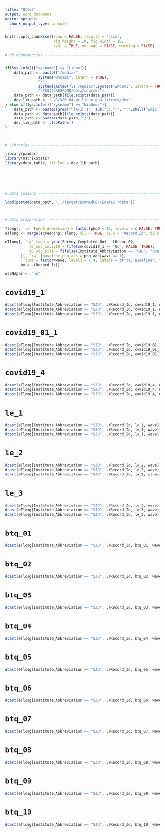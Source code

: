 ```yaml
---
title: "QC2x2"
output: word_document
editor_options: 
  chunk_output_type: console
---
```


```r


knitr::opts_chunk$set(echo = FALSE, results = 'asis', 
                      fig.height = 10, fig.width = 10,
                      eval = TRUE, message = FALSE, warning = FALSE)

# OS dependencies ----------------------------------------------------------


if(Sys.info()["sysname"] == "Linux"){
	data_path <- paste0("/media/",
			   system("whoami", intern = TRUE),
			   "/",
			   system(paste0("ls /media/",system("whoami", intern = TRUE)), intern = TRUE),
			   "/PSSJD/RESPOND/data/source/")
	data_path <- data_path[file.exists(data_path)]
	dev_lib_path <- "~/R/x86_64-pc-linux-gnu-library/dev"
} else if(Sys.info()["sysname"] == "Windows"){
	data_path <- paste0(grep("^[A-Z]:$", sub(":(.*)", ":",shell("wmic logicaldisk get name", intern = TRUE)), value = TRUE), "/PSSJD/RESPOND/data/source")
	data_path <- data_path[file.exists(data_path)]
	data_path <- paste0(data_path, "/")
	dev_lib_path <- .libPaths()
}



# Libraries ---------------------------------------------------------------

library(pander)
library(matrixStats)
library(data.table, lib.loc = dev_lib_path)






# Data loading --------------------------------------------------------------

load(paste0(data_path, "../target/BcnMadCE/CEdata2.rdata"))



# Data preparation  ----------------------------------------------------------------

Tlong[, `:=` (phq9_depression = factor(phq9 < 10, levels = c(FALSE, TRUE), labels = c("PHQ-9 >= 10", "PHQ-9 < 10")), gad7_anxiety = factor(gad7 < 10, levels = c(FALSE, TRUE), labels = c("GAD7 >= 10", "GAD7 < 10")))]
eTlong <- merge(screening, Tlong, all = TRUE, by.x = "Record_Id", by.y = "Castor_Record_ID")

eTlong[, `:=` (age = year(Survey_Completed_On) - t0_soc_02, 
	       to_soc_covid19 = fifelse(covid19_1 == "No", FALSE, TRUE), 
	       t0_soc_site = fifelse(Institute_Abbreviation == "SJD", "Bcn", "Mad"))
       ][, `:=` (baseline_phq_ads = phq_ads[wave == 1],
		 time = factor(wave, levels = 1:4, labels = c("T1. Baseline", "T2. Week 7 (post DWM)", "T3. Week 13 (post PM+)", "T4. Week 21 (follow-up)"))), 
       by = .(Record_Id)]

useNApar <- "no"
```




# `covid19_1`

```r

dcast(eTlong[Institute_Abbreviation == "SJD", .(Record_Id, covid19_1, wave)], Record_Id ~ wave, value.var = "covid19_1")[, table(T1 = `1`, T2 = `2`, useNA = useNApar)] |> addmargins() |> ftable() |> pander(caption = "covid19_1 T1 vs T2", split.tables = Inf)
dcast(eTlong[Institute_Abbreviation == "SJD", .(Record_Id, covid19_1, wave)], Record_Id ~ wave, value.var = "covid19_1")[, table(T2 = `2`, T3 = `3`, useNA = useNApar)] |> addmargins() |> ftable() |> pander(caption = "covid19_1 T2 vs T3", split.tables = Inf)
dcast(eTlong[Institute_Abbreviation == "SJD", .(Record_Id, covid19_1, wave)], Record_Id ~ wave, value.var = "covid19_1")[, table(T3 = `3`, T4 = `4`, useNA = useNApar)] |> addmargins() |> ftable() |> pander(caption = "covid19_1 T3 vs T4", split.tables = Inf)

```

# `covid19_01_1`

```r

dcast(eTlong[Institute_Abbreviation == "SJD", .(Record_Id, covid19_01_1, wave)], Record_Id ~ wave, value.var = "covid19_01_1")[, table(T1 = `1`, T2 = `2`, useNA = useNApar)] |> addmargins() |> ftable() |> pander(caption = "covid19_01_1 T1 vs T2", split.tables = Inf)
dcast(eTlong[Institute_Abbreviation == "SJD", .(Record_Id, covid19_01_1, wave)], Record_Id ~ wave, value.var = "covid19_01_1")[, table(T2 = `2`, T3 = `3`, useNA = useNApar)] |> addmargins() |> ftable() |> pander(caption = "covid19_01_1 T2 vs T3", split.tables = Inf)
dcast(eTlong[Institute_Abbreviation == "SJD", .(Record_Id, covid19_01_1, wave)], Record_Id ~ wave, value.var = "covid19_01_1")[, table(T3 = `3`, T4 = `4`, useNA = useNApar)] |> addmargins() |> ftable() |> pander(caption = "covid19_01_1 T3 vs T4", split.tables = Inf)

```

# `covid19_4`

```r

dcast(eTlong[Institute_Abbreviation == "SJD", .(Record_Id, covid19_4, wave)], Record_Id ~ wave, value.var = "covid19_4")[, table(T1 = `1`, T2 = `2`, useNA = useNApar)] |> addmargins() |> ftable() |> pander(caption = "covid19_4 T1 vs T2", split.tables = Inf)
dcast(eTlong[Institute_Abbreviation == "SJD", .(Record_Id, covid19_4, wave)], Record_Id ~ wave, value.var = "covid19_4")[, table(T2 = `2`, T3 = `3`, useNA = useNApar)] |> addmargins() |> ftable() |> pander(caption = "covid19_4 T2 vs T3", split.tables = Inf)
dcast(eTlong[Institute_Abbreviation == "SJD", .(Record_Id, covid19_4, wave)], Record_Id ~ wave, value.var = "covid19_4")[, table(T3 = `3`, T4 = `4`, useNA = useNApar)] |> addmargins() |> ftable() |> pander(caption = "covid19_4 T3 vs T4", split.tables = Inf)

```

# `le_1`

```r

dcast(eTlong[Institute_Abbreviation == "SJD", .(Record_Id, le_1, wave)], Record_Id ~ wave, value.var = "le_1")[, table(T1 = `1`, T2 = `2`, useNA = useNApar)] |> addmargins() |> ftable() |> pander(caption = "le_1 T1 vs T2", split.tables = Inf)
dcast(eTlong[Institute_Abbreviation == "SJD", .(Record_Id, le_1, wave)], Record_Id ~ wave, value.var = "le_1")[, table(T2 = `2`, T3 = `3`, useNA = useNApar)] |> addmargins() |> ftable() |> pander(caption = "le_1 T2 vs T3", split.tables = Inf)
dcast(eTlong[Institute_Abbreviation == "SJD", .(Record_Id, le_1, wave)], Record_Id ~ wave, value.var = "le_1")[, table(T3 = `3`, T4 = `4`, useNA = useNApar)] |> addmargins() |> ftable() |> pander(caption = "le_1 T3 vs T4", split.tables = Inf)

```

# `le_2`

```r

dcast(eTlong[Institute_Abbreviation == "SJD", .(Record_Id, le_2, wave)], Record_Id ~ wave, value.var = "le_2")[, table(T1 = `1`, T2 = `2`, useNA = useNApar)] |> addmargins() |> ftable() |> pander(caption = "le_2 T1 vs T2", split.tables = Inf)
dcast(eTlong[Institute_Abbreviation == "SJD", .(Record_Id, le_2, wave)], Record_Id ~ wave, value.var = "le_2")[, table(T2 = `2`, T3 = `3`, useNA = useNApar)] |> addmargins() |> ftable() |> pander(caption = "le_2 T2 vs T3", split.tables = Inf)
dcast(eTlong[Institute_Abbreviation == "SJD", .(Record_Id, le_2, wave)], Record_Id ~ wave, value.var = "le_2")[, table(T3 = `3`, T4 = `4`, useNA = useNApar)] |> addmargins() |> ftable() |> pander(caption = "le_2 T3 vs T4", split.tables = Inf)

```

# `le_3`

```r

dcast(eTlong[Institute_Abbreviation == "SJD", .(Record_Id, le_3, wave)], Record_Id ~ wave, value.var = "le_3")[, table(T1 = `1`, T2 = `2`, useNA = useNApar)] |> addmargins() |> ftable() |> pander(caption = "le_3 T1 vs T2", split.tables = Inf)
dcast(eTlong[Institute_Abbreviation == "SJD", .(Record_Id, le_3, wave)], Record_Id ~ wave, value.var = "le_3")[, table(T2 = `2`, T3 = `3`, useNA = useNApar)] |> addmargins() |> ftable() |> pander(caption = "le_3 T2 vs T3", split.tables = Inf)
dcast(eTlong[Institute_Abbreviation == "SJD", .(Record_Id, le_3, wave)], Record_Id ~ wave, value.var = "le_3")[, table(T3 = `3`, T4 = `4`, useNA = useNApar)] |> addmargins() |> ftable() |> pander(caption = "le_3 T3 vs T4", split.tables = Inf)

```

# `btq_01`

```r

dcast(eTlong[Institute_Abbreviation == "SJD", .(Record_Id, btq_01, wave)], Record_Id ~ wave, value.var = "btq_01")[, table(T1 = `1`, T4 = `4`, useNA = useNApar)] |> addmargins() |> ftable() |> pander(caption = "btq_01 T1 vs T4", split.tables = Inf)

```



# `btq_02`

```r

dcast(eTlong[Institute_Abbreviation == "SJD", .(Record_Id, btq_02, wave)], Record_Id ~ wave, value.var = "btq_02")[, table(T1 = `1`, T4 = `4`, useNA = useNApar)] |> addmargins() |> ftable() |> pander(caption = "btq_02 T1 vs T4", split.tables = Inf)

```



# `btq_03`

```r

dcast(eTlong[Institute_Abbreviation == "SJD", .(Record_Id, btq_03, wave)], Record_Id ~ wave, value.var = "btq_03")[, table(T1 = `1`, T4 = `4`, useNA = useNApar)] |> addmargins() |> ftable() |> pander(caption = "btq_03 T1 vs T4", split.tables = Inf)

```



# `btq_04`

```r

dcast(eTlong[Institute_Abbreviation == "SJD", .(Record_Id, btq_04, wave)], Record_Id ~ wave, value.var = "btq_04")[, table(T1 = `1`, T4 = `4`, useNA = useNApar)] |> addmargins() |> ftable() |> pander(caption = "btq_04 T1 vs T4", split.tables = Inf)

```



# `btq_05`

```r

dcast(eTlong[Institute_Abbreviation == "SJD", .(Record_Id, btq_05, wave)], Record_Id ~ wave, value.var = "btq_05")[, table(T1 = `1`, T4 = `4`, useNA = useNApar)] |> addmargins() |> ftable() |> pander(caption = "btq_05 T1 vs T4", split.tables = Inf)

```



# `btq_06`

```r

dcast(eTlong[Institute_Abbreviation == "SJD", .(Record_Id, btq_06, wave)], Record_Id ~ wave, value.var = "btq_06")[, table(T1 = `1`, T4 = `4`, useNA = useNApar)] |> addmargins() |> ftable() |> pander(caption = "btq_06 T1 vs T4", split.tables = Inf)

```



# `btq_07`

```r

dcast(eTlong[Institute_Abbreviation == "SJD", .(Record_Id, btq_07, wave)], Record_Id ~ wave, value.var = "btq_07")[, table(T1 = `1`, T4 = `4`, useNA = useNApar)] |> addmargins() |> ftable() |> pander(caption = "btq_07 T1 vs T4", split.tables = Inf)

```



# `btq_08`

```r

dcast(eTlong[Institute_Abbreviation == "SJD", .(Record_Id, btq_08, wave)], Record_Id ~ wave, value.var = "btq_08")[, table(T1 = `1`, T4 = `4`, useNA = useNApar)] |> addmargins() |> ftable() |> pander(caption = "btq_08 T1 vs T4", split.tables = Inf)

```



# `btq_09`

```r

dcast(eTlong[Institute_Abbreviation == "SJD", .(Record_Id, btq_09, wave)], Record_Id ~ wave, value.var = "btq_09")[, table(T1 = `1`, T4 = `4`, useNA = useNApar)] |> addmargins() |> ftable() |> pander(caption = "btq_09 T1 vs T4", split.tables = Inf)

```



# `btq_10`

```r

dcast(eTlong[Institute_Abbreviation == "SJD", .(Record_Id, btq_10, wave)], Record_Id ~ wave, value.var = "btq_10")[, table(T1 = `1`, T4 = `4`, useNA = useNApar)] |> addmargins() |> ftable() |> pander(caption = "btq_10 T1 vs T4", split.tables = Inf)

```



